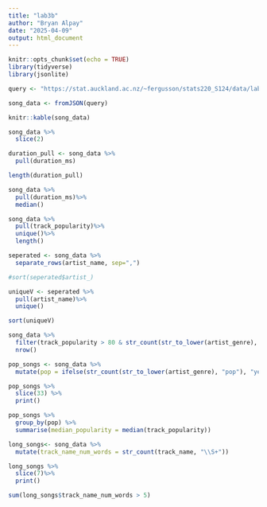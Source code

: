 ```yaml
---
title: "lab3b"
author: "Bryan Alpay"
date: "2025-04-09"
output: html_document
---
```


```r
knitr::opts_chunk$set(echo = TRUE)
library(tidyverse)
library(jsonlite)
```

```r

query <- "https://stat.auckland.ac.nz/~fergusson/stats220_S124/data/lab3b_json34.json"

song_data <- fromJSON(query)

knitr::kable(song_data)


```



```r
song_data %>%
  slice(2)


```



```r
duration_pull <- song_data %>%
  pull(duration_ms)

length(duration_pull)

```



```r
song_data %>%
  pull(duration_ms)%>%
  median()
```

```r
song_data %>%
  pull(track_popularity)%>%
  unique()%>%
  length()
```

```r
seperated <- song_data %>%
  separate_rows(artist_name, sep=",")

#sort(seperated$artist_)

uniqueV <- seperated %>%
  pull(artist_name)%>%
  unique()

sort(uniqueV)

```
```r
song_data %>%
  filter(track_popularity > 80 & str_count(str_to_lower(artist_genre), "pop"))%>%
  nrow()
```
```r
pop_songs <- song_data %>%
  mutate(pop = ifelse(str_count(str_to_lower(artist_genre), "pop"), "yes", "no"))

pop_songs %>%
  slice(33) %>%
  print()

```

```r
pop_songs %>%
  group_by(pop) %>%
  summarise(median_popularity = median(track_popularity))


```

```r
long_songs<- song_data %>%
  mutate(track_name_num_words = str_count(track_name, "\\S+"))

long_songs %>%
  slice(7)%>%
  print()

```
```r

sum(long_songs$track_name_num_words > 5)

```

